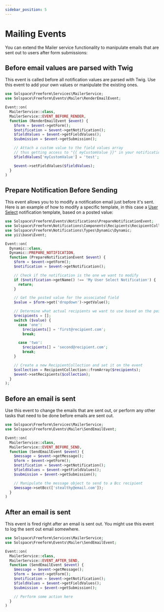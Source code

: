 ```yaml
---
sidebar_position: 5
---
```



# Mailing Events

You can extend the Mailer service functionality to manipulate emails that are sent out to users after form submissions:

## Before email values are parsed with Twig

This event is called before all notification values are parsed with Twig. Use this event to add your own values or manipulate the existing ones.

```php showLineNumbers
use Solspace\Freeform\Services\MailerService;
use Solspace\Freeform\Events\Mailer\RenderEmailEvent;

Event::on(
  MailerService::class,
  MailerService::EVENT_BEFORE_RENDER,
  function (RenderEmailEvent $event) {
    $form = $event->getForm();
    $notification = $event->getNotification();
    $fieldValues = $event->getFieldValues();
    $submission = $event->getSubmission();

    // Attach a custom value to the field values array
    // thus getting access to "{{ myCustomValue }}" in your notification twig template
    $fieldValues['myCustomValue'] = 'test';

    $event->setFieldValues($fieldValues);
  }
)
```

## Prepare Notification Before Sending<Badge type="feature" text="New in 5.10.8+" />
This event allows you to to modify a notification email just before it's sent. Here is an example of how to modify a specific template, in this case a [User Select](../../forms/email-notifications.mdx#user-select) notification template, based on a posted value:

```php showLineNumbers
use Solspace\Freeform\Events\Notifications\PrepareNotificationEvent;
use Solspace\Freeform\Notifications\Components\Recipients\RecipientCollection;
use Solspace\Freeform\Notifications\Types\Dynamic\Dynamic;
use yii\base\Event;

Event::on(
  Dynamic::class,
  Dynamic::PREPARE_NOTIFICATION,
  function (PrepareNotificationEvent $event) {
    $form = $event->getForm();
    $notification = $event->getNotification();

    // Check if the notification is the one we want to modify
    if ($notification->getName() !== 'My User Select Notification') {
      return;
    }

    // Get the posted value for the associated field
    $value = $form->get('dropdown')->getValue();

    // Determine what actual recipients we want to use based on the posted value
    $recipients = [];
    switch ($value) {
      case 'one':
        $recipients[] = 'first@recipient.com';
        break;

      case 'two':
        $recipients[] = 'second@recipient.com';
        break;
    }

    // Create a new RecipientCollection and set it on the event
    $collection = RecipientCollection::fromArray($recipients);
    $event->setRecipients($collection);
  }
);
```

## Before an email is sent

Use this event to change the emails that are sent out, or perform any other tasks that need to be done before emails are sent out.

```php showLineNumbers
use Solspace\Freeform\Services\MailerService;
use Solspace\Freeform\Events\Mailer\SendEmailEvent;

Event::on(
  MailerService::class,
  MailerService::EVENT_BEFORE_SEND,
  function (SendEmailEvent $event) {
    $message = $event->getMessage();
    $form = $event->getForm();
    $notification = $event->getNotification();
    $fieldValues = $event->getFieldValues();
    $submission = $event->getSubmission();

    // Manipulate the message object to send to a Bcc recipient
    $message->setBcc(['stealthy@email.com']);
  }
)
```

## After an email is sent

This event is fired right after an email is sent out. You might use this event to log the sent out email somewhere.

```php showLineNumbers
use Solspace\Freeform\Services\MailerService;
use Solspace\Freeform\Events\Mailer\SendEmailEvent;

Event::on(
  MailerService::class,
  MailerService::EVENT_AFTER_SEND,
  function (SendEmailEvent $event) {
    $message = $event->getMessage();
    $form = $event->getForm();
    $notification = $event->getNotification();
    $fieldValues = $event->getFieldValues();
    $submission = $event->getSubmission();

    // Perform some action here
  }
)
```
